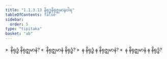 ```yaml
---
title: "1.1.3.13 နိရုဒ္ဓနိရုဇ္ဈမာနဝါရ"
tableOfContents: false
sidebar:
  order: 5
type: "tipitaka"
basket: "ab"
---
```



<DynamicBreadcrumb />

<Division number="59">

<Paragraph number="246">
»  နိရုဒ္ဓံ နိရုဇ္ဈမာနံ?
</Paragraph>

<Paragraph number="247">
«  နိရုဇ္ဈမာနံ နိရုဒ္ဓံ?
</Paragraph>

<Paragraph number="248">
»  န နိရုဒ္ဓံ န နိရုဇ္ဈမာနံ?
</Paragraph>

<Paragraph number="249">
«  န နိရုဇ္ဈမာနံ န နိရုဒ္ဓံ?
</Paragraph>
</Division>
